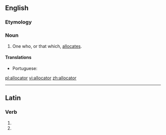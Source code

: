 ==English==

===Etymology===
{{suffix|allocate|or|lang=en}}

===Noun===
{{en-noun}}

# One who, or that which, [[allocate]]s.

====Translations====
{{trans-top|one who, or that which, allocates}}
* Portuguese: {{t|pt|alocador|m}}
{{trans-mid}}
{{trans-bottom}}

[[pl:allocator]]
[[vi:allocator]]
[[zh:allocator]]

----
==Latin==

===Verb===
{{la-verb-form|allocātor}}

# {{conjugation of|allocō||2|s|fut|pass|imp|lang=la}}
# {{conjugation of|allocō||3|s|fut|pass|imp|lang=la}}
{{rfc-auto}}